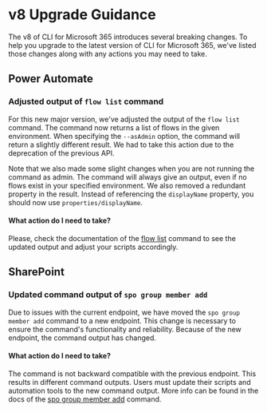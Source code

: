 # v8 Upgrade Guidance

The v8 of CLI for Microsoft 365 introduces several breaking changes. To help you upgrade to the latest version of CLI for Microsoft 365, we've listed those changes along with any actions you may need to take.

## Power Automate

### Adjusted output of `flow list` command

For this new major version, we've adjusted the output of the `flow list` command. The command now returns a list of flows in the given environment. When specifying the `--asAdmin` option, the command will return a slightly different result. We had to take this action due to the deprecation of the previous API.

Note that we also made some slight changes when you are not running the command as admin. The command will always give an output, even if no flows exist in your specified environment. We also removed a redundant property in the result. Instead of referencing the `displayName` property, you should now use `properties/displayName`.

#### What action do I need to take?

Please, check the documentation of the [flow list](./cmd/flow/flow-list.mdx) command to see the updated output and adjust your scripts accordingly.

## SharePoint

### Updated command output of `spo group member add`

Due to issues with the current endpoint, we have moved the `spo group member add` command to a new endpoint. This change is necessary to ensure the command's functionality and reliability. Because of the new endpoint, the command output has changed.

#### What action do I need to take?

The command is not backward compatible with the previous endpoint. This results in different command outputs. Users must update their scripts and automation tools to the new command output. More info can be found in the docs of the [spo group member add](./cmd/spo/group/group-member-add.mdx) command.
